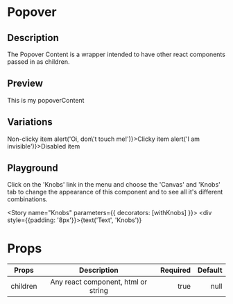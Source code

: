 
<Meta title="PopoverContent" component={PopoverContent} />

# Popover

## Description

The Popover Content is a wrapper intended to have other react components passed in as children.

## Preview

<Preview>
  <Story name="Default">
    <PopoverContent radius="small">
      <div style={{padding: '8px'}}>This is my popoverContent</div>
    </PopoverContent>
  </Story>
</Preview>

## Variations

<Story name="List">
  <PopoverContent>
    <List>
      <ListItem>Non-clicky item</ListItem>
      <ListItem onClick={() => alert('Oi, don\'t touch me!')}>Clicky item</ListItem>
      <ListItem disabled onClick={() => alert('I am invisible')}>Disabled item</ListItem>
    </List>
  </PopoverContent>
</Story>

## Playground

Click on the 'Knobs' link in the menu and choose the 'Canvas' and 'Knobs' tab to change the appearance of this component and to see all it's different combinations.

<Story name="Knobs" parameters={{ decorators: [withKnobs] }}>
  <PopoverContent><div style={{padding: '8px'}}>{text('Text', 'Knobs')}</div></PopoverContent>
</Story>

# Props

| Props         | Description                         | Required | Default |
| ------------- |:-----------------------------------:| --------:| -------:|
| children      | Any react component, html or string | true     | null|   |